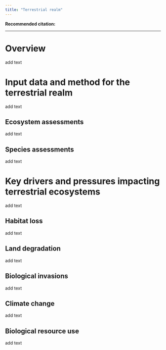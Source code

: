 ```yaml
---
title: "Terrestrial realm"
---
```


**Recommended citation:**

------------------------------------------------------------------------

# Overview

add text

# Input data and method for the terrestrial realm

add text

## Ecosystem assessments

add text

## Species assessments

add text

# Key drivers and pressures impacting terrestrial ecosystems

add text

## Habitat loss

add text

## Land degradation

add text

## Biological invasions

add text

## Climate change

add text

## Biological resource use

add text
